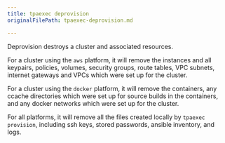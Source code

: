 ```yaml
---
title: tpaexec deprovision
originalFilePath: tpaexec-deprovision.md

---
```


Deprovision destroys a cluster and associated resources.

For a cluster using the `aws` platform, it will remove the instances
and all keypairs, policies, volumes, security groups, route tables,
VPC subnets, internet gateways and VPCs which were set up for the
cluster.

For a cluster using the `docker` platform, it will remove the
containers, any ccache directories which were set up for source builds
in the containers, and any docker networks which were set up for the
cluster.

For all platforms, it will remove all the files created locally by
`tpaexec provision`, including ssh keys, stored passwords, ansible
inventory, and logs.
